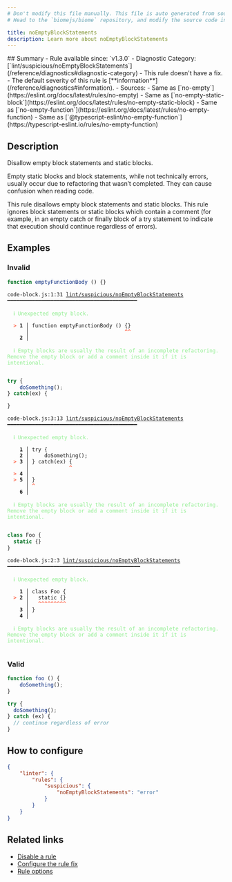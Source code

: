 ```yaml
---
# Don't modify this file manually. This file is auto generated from source, and you will lose your changes next time the website is built.
# Head to the `biomejs/biome` repository, and modify the source code in there.

title: noEmptyBlockStatements
description: Learn more about noEmptyBlockStatements
---
```


<Tabs>
<TabItem label="JavaScript (and super languages)" icon="seti:javascript">
## Summary
- Rule available since: `v1.3.0`
- Diagnostic Category: [`lint/suspicious/noEmptyBlockStatements`](/reference/diagnostics#diagnostic-category)
- This rule doesn't have a fix.
- The default severity of this rule is [**information**](/reference/diagnostics#information).
- Sources: 
  - Same as [`no-empty`](https://eslint.org/docs/latest/rules/no-empty)
  - Same as [`no-empty-static-block`](https://eslint.org/docs/latest/rules/no-empty-static-block)
  - Same as [`no-empty-function`](https://eslint.org/docs/latest/rules/no-empty-function)
  - Same as [`@typescript-eslint/no-empty-function`](https://typescript-eslint.io/rules/no-empty-function)

## Description
Disallow empty block statements and static blocks.

Empty static blocks and block statements, while not technically errors, usually occur due to refactoring that wasn’t completed. They can cause confusion when reading code.

This rule disallows empty block statements and static blocks.
This rule ignores block statements or static blocks which contain a comment (for example, in an empty catch or finally block of a try statement to indicate that execution should continue regardless of errors).

## Examples

### Invalid

```js
function emptyFunctionBody () {}
```

<pre class="language-text"><code class="language-text">code-block.js:1:31 <a href="https://biomejs.dev/linter/rules/no-empty-block-statements">lint/suspicious/noEmptyBlockStatements</a> ━━━━━━━━━━━━━━━━━━━━━━━━━━━━━━━━━━━━━━━━━━<br /><br />  <strong><span style="color: lightgreen;">ℹ</span></strong> <span style="color: lightgreen;">Unexpected empty block.</span><br />  <br />  <strong><span style="color: Tomato;">&gt;</span></strong> <strong>1 │ </strong>function emptyFunctionBody () &#123;&#125;<br />   <strong>   │ </strong>                              <strong><span style="color: Tomato;">^</span></strong><strong><span style="color: Tomato;">^</span></strong><br />    <strong>2 │ </strong><br />  <br />  <strong><span style="color: lightgreen;">ℹ</span></strong> <span style="color: lightgreen;">Empty blocks are usually the result of an incomplete refactoring. Remove the empty block or add a comment inside it if it is intentional.</span><br />  <br /></code></pre>

```js
try {
    doSomething();
} catch(ex) {

}
```

<pre class="language-text"><code class="language-text">code-block.js:3:13 <a href="https://biomejs.dev/linter/rules/no-empty-block-statements">lint/suspicious/noEmptyBlockStatements</a> ━━━━━━━━━━━━━━━━━━━━━━━━━━━━━━━━━━━━━━━━━━<br /><br />  <strong><span style="color: lightgreen;">ℹ</span></strong> <span style="color: lightgreen;">Unexpected empty block.</span><br />  <br />    <strong>1 │ </strong>try &#123;<br />    <strong>2 │ </strong>    doSomething();<br />  <strong><span style="color: Tomato;">&gt;</span></strong> <strong>3 │ </strong>&#125; catch(ex) &#123;<br />   <strong>   │ </strong>            <strong><span style="color: Tomato;">^</span></strong><br />  <strong><span style="color: Tomato;">&gt;</span></strong> <strong>4 │ </strong><br />  <strong><span style="color: Tomato;">&gt;</span></strong> <strong>5 │ </strong>&#125;<br />   <strong>   │ </strong><strong><span style="color: Tomato;">^</span></strong><br />    <strong>6 │ </strong><br />  <br />  <strong><span style="color: lightgreen;">ℹ</span></strong> <span style="color: lightgreen;">Empty blocks are usually the result of an incomplete refactoring. Remove the empty block or add a comment inside it if it is intentional.</span><br />  <br /></code></pre>

```js
class Foo {
  static {}
}
```

<pre class="language-text"><code class="language-text">code-block.js:2:3 <a href="https://biomejs.dev/linter/rules/no-empty-block-statements">lint/suspicious/noEmptyBlockStatements</a> ━━━━━━━━━━━━━━━━━━━━━━━━━━━━━━━━━━━━━━━━━━━<br /><br />  <strong><span style="color: lightgreen;">ℹ</span></strong> <span style="color: lightgreen;">Unexpected empty block.</span><br />  <br />    <strong>1 │ </strong>class Foo &#123;<br />  <strong><span style="color: Tomato;">&gt;</span></strong> <strong>2 │ </strong>  static &#123;&#125;<br />   <strong>   │ </strong>  <strong><span style="color: Tomato;">^</span></strong><strong><span style="color: Tomato;">^</span></strong><strong><span style="color: Tomato;">^</span></strong><strong><span style="color: Tomato;">^</span></strong><strong><span style="color: Tomato;">^</span></strong><strong><span style="color: Tomato;">^</span></strong><strong><span style="color: Tomato;">^</span></strong><strong><span style="color: Tomato;">^</span></strong><strong><span style="color: Tomato;">^</span></strong><br />    <strong>3 │ </strong>&#125;<br />    <strong>4 │ </strong><br />  <br />  <strong><span style="color: lightgreen;">ℹ</span></strong> <span style="color: lightgreen;">Empty blocks are usually the result of an incomplete refactoring. Remove the empty block or add a comment inside it if it is intentional.</span><br />  <br /></code></pre>

### Valid

```js
function foo () {
    doSomething();
}
```

```js
try {
  doSomething();
} catch (ex) {
  // continue regardless of error
}
```

## How to configure
```json title="biome.json"
{
	"linter": {
		"rules": {
			"suspicious": {
				"noEmptyBlockStatements": "error"
			}
		}
	}
}

```
## Related links

- [Disable a rule](/linter/#disable-a-lint-rule)
- [Configure the rule fix](/linter#configure-the-rule-fix)
- [Rule options](/linter/#rule-options)

</TabItem>
</Tabs>

